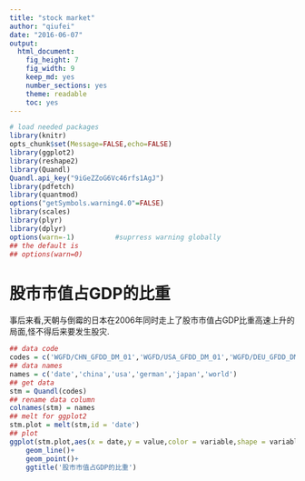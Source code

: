```yaml
---
title: "stock market"
author: "qiufei"
date: "2016-06-07"
output: 
  html_document: 
    fig_height: 7
    fig_width: 9
    keep_md: yes
    number_sections: yes
    theme: readable
    toc: yes
---
```


```r

# load needed packages
library(knitr)
opts_chunk$set(Message=FALSE,echo=FALSE)
library(ggplot2)
library(reshape2)
library(Quandl)
Quandl.api_key("9iGeZZoG6Vc46rfs1AgJ")
library(pdfetch)
library(quantmod)
options("getSymbols.warning4.0"=FALSE)
library(scales)
library(plyr)
library(dplyr)
options(warn=-1)          #suprress warning globally
## the default is
## options(warn=0)

```


# 股市市值占GDP的比重 #

事后来看,天朝与倒霉的日本在2006年同时走上了股市市值占GDP比重高速上升的局面,怪不得后来要发生股灾.

```r

## data code
codes = c('WGFD/CHN_GFDD_DM_01','WGFD/USA_GFDD_DM_01','WGFD/DEU_GFDD_DM_01','WGFD/JPN_GFDD_DM_01','WGFD/WLD_GFDD_DM_01')
## data names
names = c('date','china','usa','german','japan','world')
## get data
stm = Quandl(codes)
## rename data column
colnames(stm) = names
## melt for ggplot2
stm.plot = melt(stm,id = 'date')
## plot
ggplot(stm.plot,aes(x = date,y = value,color = variable,shape = variable))+
    geom_line()+
    geom_point()+
    ggtitle('股市市值占GDP的比重')




```

